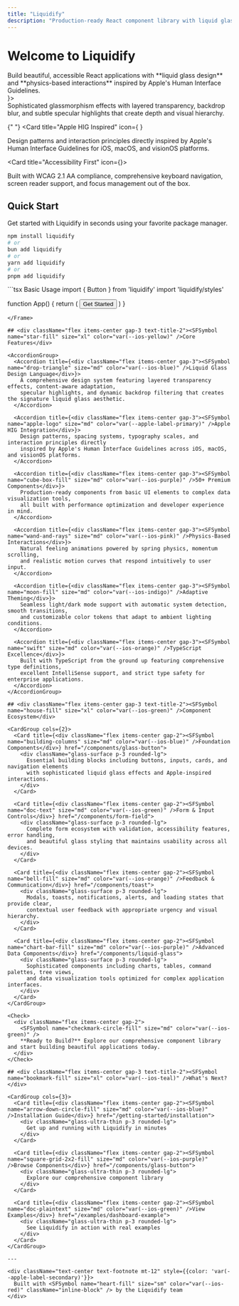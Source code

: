 ```yaml
---
title: "Liquidify"
description: "Production-ready React component library with liquid glass design and physics-based interactions inspired by Apple's Human Interface Guidelines"
---
```



# Welcome to Liquidify

<div
  className="text-large-title font-display mb-8"
  style={{ color: "var(--ios-blue)" }}
>
  Build beautiful, accessible React applications with **liquid glass design**
  and **physics-based interactions** inspired by Apple's Human Interface
  Guidelines.
</div>

<CardGroup cols={3}>
  <Card title="Liquid Glass Design" icon={<SFSymbol name="drop-fill" size="lg" color="var(--ios-blue)" />}>
    <div className="glass-surface p-4 rounded-xl">
      Sophisticated glassmorphism effects with layered transparency, backdrop blur, 
      and subtle specular highlights that create depth and visual hierarchy.
    </div>
  </Card>

{" "}
<Card
  title="Apple HIG Inspired"
  icon={
    <SFSymbol name="apple-logo" size="lg" color="var(--apple-label-primary)" />
  }
>
  <div className="glass-surface p-4 rounded-xl">
    Design patterns and interaction principles directly inspired by Apple's
    Human Interface Guidelines for iOS, macOS, and visionOS platforms.
  </div>
</Card>

  <Card title="Accessibility First" icon={<SFSymbol name="heart-fill" size="lg" color="var(--ios-red)" />}>
    <div className="glass-surface p-4 rounded-xl">
      Built with WCAG 2.1 AA compliance, comprehensive keyboard navigation, 
      screen reader support, and focus management out of the box.
    </div>
  </Card>
</CardGroup>

## <div className="flex items-center gap-3 text-title-2"><SFSymbol name="magnifyingglass" size="xl" color="var(--ios-blue)" />Quick Start</div>

<Tip>
  <div className="flex items-center gap-2">
    <SFSymbol name="lightbulb-fill" size="md" color="var(--ios-yellow)" />
    Get started with Liquidify in seconds using your favorite package manager.
  </div>
</Tip>

```bash
npm install liquidify
# or
bun add liquidify
# or
yarn add liquidify
# or
pnpm add liquidify
```

<Frame>
```tsx Basic Usage
import { Button } from 'liquidify'
import 'liquidify/styles'

function App() {
  return (
    <Button variant="primary">Get Started</Button>
  )
}
```
</Frame>

## <div className="flex items-center gap-3 text-title-2"><SFSymbol name="star-fill" size="xl" color="var(--ios-yellow)" />Core Features</div>

<AccordionGroup>
  <Accordion title={<div className="flex items-center gap-3"><SFSymbol name="drop-triangle" size="md" color="var(--ios-blue)" />Liquid Glass Design Language</div>}>
    A comprehensive design system featuring layered transparency effects, content-aware adaptation,
    specular highlights, and dynamic backdrop filtering that creates the signature liquid glass aesthetic.
  </Accordion>

  <Accordion title={<div className="flex items-center gap-3"><SFSymbol name="apple-logo" size="md" color="var(--apple-label-primary)" />Apple HIG Integration</div>}>
    Design patterns, spacing systems, typography scales, and interaction principles directly
    inspired by Apple's Human Interface Guidelines across iOS, macOS, and visionOS platforms.
  </Accordion>

  <Accordion title={<div className="flex items-center gap-3"><SFSymbol name="cube-box-fill" size="md" color="var(--ios-purple)" />50+ Premium Components</div>}>
    Production-ready components from basic UI elements to complex data visualization tools,
    all built with performance optimization and developer experience in mind.
  </Accordion>

  <Accordion title={<div className="flex items-center gap-3"><SFSymbol name="wand-and-rays" size="md" color="var(--ios-pink)" />Physics-Based Interactions</div>}>
    Natural feeling animations powered by spring physics, momentum scrolling,
    and realistic motion curves that respond intuitively to user input.
  </Accordion>

  <Accordion title={<div className="flex items-center gap-3"><SFSymbol name="moon-fill" size="md" color="var(--ios-indigo)" />Adaptive Theming</div>}>
    Seamless light/dark mode support with automatic system detection, smooth transitions,
    and customizable color tokens that adapt to ambient lighting conditions.
  </Accordion>

  <Accordion title={<div className="flex items-center gap-3"><SFSymbol name="swift" size="md" color="var(--ios-orange)" />TypeScript Excellence</div>}>
    Built with TypeScript from the ground up featuring comprehensive type definitions,
    excellent IntelliSense support, and strict type safety for enterprise applications.
  </Accordion>
</AccordionGroup>

## <div className="flex items-center gap-3 text-title-2"><SFSymbol name="house-fill" size="xl" color="var(--ios-green)" />Component Ecosystem</div>

<CardGroup cols={2}>
  <Card title={<div className="flex items-center gap-2"><SFSymbol name="building-columns" size="md" color="var(--ios-blue)" />Foundation Components</div>} href="/components/glass-button">
    <div className="glass-surface p-3 rounded-lg">
      Essential building blocks including buttons, inputs, cards, and navigation elements
      with sophisticated liquid glass effects and Apple-inspired interactions.
    </div>
  </Card>

  <Card title={<div className="flex items-center gap-2"><SFSymbol name="doc-text" size="md" color="var(--ios-green)" />Form & Input Controls</div>} href="/components/form-field">
    <div className="glass-surface p-3 rounded-lg">
      Complete form ecosystem with validation, accessibility features, error handling,
      and beautiful glass styling that maintains usability across all devices.
    </div>
  </Card>

  <Card title={<div className="flex items-center gap-2"><SFSymbol name="bell-fill" size="md" color="var(--ios-orange)" />Feedback & Communication</div>} href="/components/toast">
    <div className="glass-surface p-3 rounded-lg">
      Modals, toasts, notifications, alerts, and loading states that provide clear,
      contextual user feedback with appropriate urgency and visual hierarchy.
    </div>
  </Card>

  <Card title={<div className="flex items-center gap-2"><SFSymbol name="chart-bar-fill" size="md" color="var(--ios-purple)" />Advanced Data Components</div>} href="/components/liquid-glass">
    <div className="glass-surface p-3 rounded-lg">
      Sophisticated components including charts, tables, command palettes, tree views,
      and data visualization tools optimized for complex application interfaces.
    </div>
  </Card>
</CardGroup>

<Check>
  <div className="flex items-center gap-2">
    <SFSymbol name="checkmark-circle-fill" size="md" color="var(--ios-green)" />
    **Ready to Build?** Explore our comprehensive component library and start building beautiful applications today.
  </div>
</Check>

## <div className="flex items-center gap-3 text-title-2"><SFSymbol name="bookmark-fill" size="xl" color="var(--ios-teal)" />What's Next?</div>

<CardGroup cols={3}>
  <Card title={<div className="flex items-center gap-2"><SFSymbol name="arrow-down-circle-fill" size="md" color="var(--ios-blue)" />Installation Guide</div>} href="/getting-started/installation">
    <div className="glass-ultra-thin p-3 rounded-lg">
      Get up and running with Liquidify in minutes
    </div>
  </Card>

  <Card title={<div className="flex items-center gap-2"><SFSymbol name="square-grid-2x2-fill" size="md" color="var(--ios-purple)" />Browse Components</div>} href="/components/glass-button">
    <div className="glass-ultra-thin p-3 rounded-lg">
      Explore our comprehensive component library
    </div>
  </Card>

  <Card title={<div className="flex items-center gap-2"><SFSymbol name="doc-plaintext" size="md" color="var(--ios-green)" />View Examples</div>} href="/examples/dashboard-example">
    <div className="glass-ultra-thin p-3 rounded-lg">
      See Liquidify in action with real examples
    </div>
  </Card>
</CardGroup>

---

<div className="text-center text-footnote mt-12" style={{color: 'var(--apple-label-secondary)'}}>
  Built with <SFSymbol name="heart-fill" size="sm" color="var(--ios-red)" className="inline-block" /> by the Liquidify team
</div>
```
